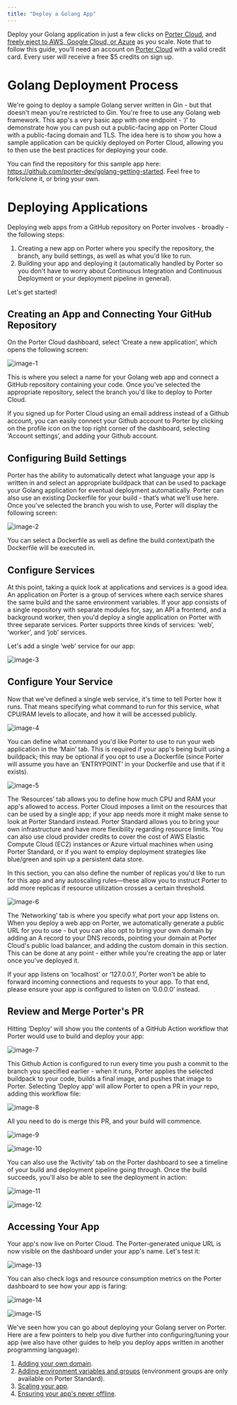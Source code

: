 ```yaml
---
title: "Deploy a Golang App"
---
```


Deploy your Golang application in just a few clicks on [Porter Cloud](https://porter.run/porter-cloud), and [freely eject to AWS, Google Cloud, or Azure](https://docs.porter.run/provision/overview) as you scale. Note that to follow this guide, you’ll need an account on [Porter Cloud](https://porter.run/porter-cloud) with a valid credit card. Every user will receive a free $5 credits on sign up.
# Golang Deployment Process

We're going to deploy a sample Golang server written in Gin - but that doesn't mean you're restricted to Gin. You're free to use any Golang web framework. This app's a very basic app with one endpoint - ‘/’ to demonstrate how you can push out a public-facing app on Porter Cloud with a public-facing domain and TLS. The idea here is to show you how a sample application can be quickly deployed on Porter Cloud, allowing you to then use the best practices for deploying your code. 

You can find the repository for this sample app here: https://github.com/porter-dev/golang-getting-started. Feel free to fork/clone it, or bring your own.

# Deploying Applications

Deploying web apps from a GitHub repository on Porter involves - broadly - the following steps:

1. Creating a new app on Porter where you specify the repository, the branch, any build settings, as well as what you'd like to run.
2. Building your app and deploying it (automatically handled by Porter so you don't have to worry about Continuous Integration and Continuous Deployment or your deployment pipeline in general).

Let's get started!

## Creating an App and Connecting Your GitHub Repository

On the Porter Cloud dashboard, select ‘Create a new application’, which opens the following screen:

![image-1](/images//guides/porter-cloud-golang/golang-image1.png)

This is where you select a name for your Golang web app and connect a GitHub repository containing your code. Once you've selected the appropriate repository, select the branch you'd like to deploy to Porter Cloud. 

<Info>
If you signed up for Porter Cloud using an email address instead of a Github account, you can easily connect your Github account to Porter by clicking on the profile icon on the top right corner of the dashboard, selecting ‘Account settings’, and adding your Github account.
</Info>

## Configuring Build Settings

Porter has the ability to automatically detect what language your app is written in and select an appropriate buildpack that can be used to package your Golang application for eventual deployment automatically. Porter can also use an existing Dockerfile for your build - that’s what we’ll use here. Once you've selected the branch you wish to use, Porter will display the following screen:

![image-2](/images//guides/porter-cloud-golang/golang-image2.png)

You can select a Dockerfile as well as define the build context/path the Dockerfile will be executed in. 

## Configure Services

At this point, taking a quick look at applications and services is a good idea. An application on Porter is a group of services where each service shares the same build and the same environment variables. If your app consists of a single repository with separate modules for, say, an API a frontend, and a background worker, then you'd deploy a single application on Porter with three separate services. Porter supports three kinds of services: ‘web’, ‘worker’, and ‘job’ services. 

Let's add a single ‘web’ service for our app:

![image-3](/images//guides/porter-cloud-golang/golang-image3.png)

## Configure Your Service

Now that we've defined a single web service, it's time to tell Porter how it runs. That means specifying what command to run for this service, what CPU/RAM levels to allocate, and how it will be accessed publicly.

![image-4](/images//guides/porter-cloud-golang/golang-image4.png)

You can define what command you'd like Porter to use to run your web application in the ‘Main’ tab. This is required if your app's being built using a buildpack; this may be optional if you opt to use a Dockerfile (since Porter will assume you have an ‘ENTRYPOINT’ in your Dockerfile and use that if it exists).

![image-5](/images//guides/porter-cloud-golang/golang-image5.png)

The ‘Resources’ tab allows you to define how much CPU and RAM your app's allowed to access. Porter Cloud imposes a limit on the resources that can be used by a single app; if your app needs more it might make sense to look at Porter Standard instead. Porter Standard allows you to bring your own infrastructure and have more flexibility regarding resource limits. You can also use cloud provider credits to cover the cost of AWS Elastic Compute Cloud (EC2) instances or Azure virtual machines when using Porter Standard, or if you want to employ deployment strategies like blue/green and spin up a persistent data store.

In this section, you can also define the number of replicas you'd like to run for this app and any autoscaling rules—these allow you to instruct Porter to add more replicas if resource utilization crosses a certain threshold. 

![image-6](/images//guides/porter-cloud-golang/golang-image6.png)

The ‘Networking’ tab is where you specify what port your app listens on. When you deploy a web app on Porter, we automatically generate a public URL for you to use - but you can also opt to bring your own domain by adding an A record to your DNS records, pointing your domain at Porter Cloud's public load balancer, and adding the custom domain in this section. This can be done at any point - either while you're creating the app or later once you've deployed it. 

<Info>
If your app listens on ‘localhost’ or ‘127.0.0.1’, Porter won't be able to forward incoming connections and requests to your app. To that end, please ensure your app is configured to listen on ‘0.0.0.0’ instead.
</Info>

## Review and Merge Porter's PR

Hitting ‘Deploy’ will show you the contents of a GitHub Action workflow that Porter would use to build and deploy your app:

![image-7](/images//guides/porter-cloud-golang/golang-image7.png)

This Github Action is configured to run every time you push a commit to the branch you specified earlier - when it runs, Porter applies the selected buildpack to your code, builds a final image, and pushes that image to Porter. Selecting ‘Deploy app’ will allow Porter to open a PR in your repo, adding this workflow file:

![image-8](/images//guides/porter-cloud-golang/golang-image8.png)

All you need to do is merge this PR, and your build will commence.

![image-9](/images//guides/porter-cloud-golang/golang-image9.png)

![image-10](/images//guides/porter-cloud-golang/golang-image10.png)

You can also use the ‘Activity’ tab on the Porter dashboard to see a timeline of your build and deployment pipeline going through. Once the build succeeds, you'll also be able to see the deployment in action:

![image-11](/images//guides/porter-cloud-golang/golang-image11.png)

![image-12](/images//guides/porter-cloud-golang/golang-image12.png)

## Accessing Your App

Your app's now live on Porter Cloud. The Porter-generated unique URL is now visible on the dashboard under your app's name. Let's test it:

![image-13](/images//guides/porter-cloud-golang/golang-image13.png)

You can also check logs and resource consumption metrics on the Porter dashboard to see how your app is faring:

![image-14](/images//guides/porter-cloud-golang/golang-image14.png)

![image-15](/images//guides/porter-cloud-golang/golang-image15.png)

We've seen how you can go about deploying your Golang server on Porter. Here are a few pointers to help you dive further into configuring/tuning your app (we also have other guides to help you deploy apps written in another programming language):

1. [Adding your own domain](/configure/custom-domains).
2. [Adding environment variables and groups](/configure/environment-groups) (environment groups are only available on Porter Standard).
3. [Scaling your app](/configure/autoscaling). 
4. [Ensuring your app's never offline](/configure/health-checks). 
